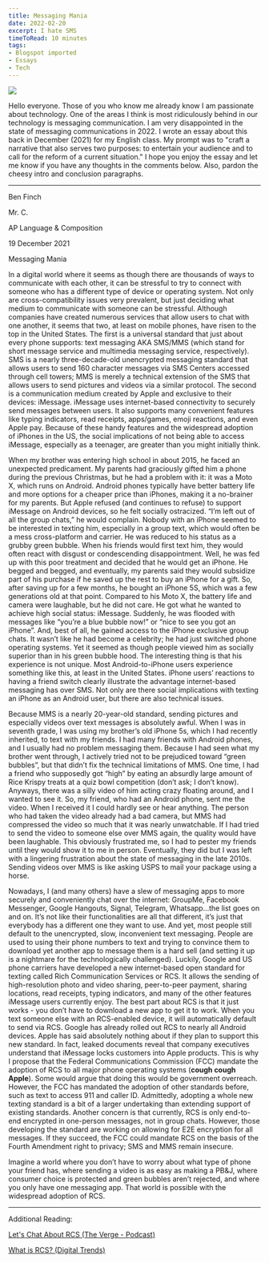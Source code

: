 ```yaml
---
title: Messaging Mania
date: 2022-02-20
excerpt: I hate SMS
timeToRead: 10 minutes
tags:
- Blogspot imported
- Essays
- Tech
---
```



[![](https://blogger.googleusercontent.com/img/b/R29vZ2xl/AVvXsEi1fQ_-xQFfgGUHosy1TWDsf2_AedeF77CSN30G8ZGskN3p0ORHBgWW32elZDRLHudJo5eT1IILHeYZZ35vvuqcGOPjs-3w1QtuyPSdliXY1y_AoHr0ljz7Y8uNlZfqTaQRdT5NYY0l-818jNZRx1qZ5t8a_iEwAoxdNoVn4UFF2Rl02pt64tH6UDZS/w548-h274/rcs.jpg)](https://www.blogger.com/blog/post/edit/2067534601276460215/4435168024504564946#)

Hello everyone. Those of you who know me already know I am passionate about technology. One of the areas I think is most ridiculously behind in our technology is messaging communication. I am very disappointed in the state of messaging communications in 2022. I wrote an essay about this back in December (2021) for my English class. My prompt was to "craft a narrative that also serves two purposes: to entertain your audience and to call for the reform of a current situation." I hope you enjoy the essay and let me know if you have any thoughts in the comments below. Also, pardon the cheesy intro and conclusion paragraphs.

----
Ben Finch

Mr. C.

AP Language & Composition 

19 December 2021

Messaging Mania

In a digital world where it seems as though there are thousands of ways to communicate with each other, it can be stressful to try to connect with someone who has a different type of device or operating system. Not only are cross-compatibility issues very prevalent, but just deciding what medium to communicate with someone can be stressful. Although companies have created numerous services that allow users to chat with one another, it seems that two, at least on mobile phones, have risen to the top in the United States. The first is a universal standard that just about every phone supports: text messaging AKA SMS/MMS (which stand for short message service and multimedia messaging service, respectively). SMS is a nearly three-decade-old unencrypted messaging standard that allows users to send 160 character messages via SMS Centers accessed through cell towers; MMS is merely a technical extension of the SMS that allows users to send pictures and videos via a similar protocol. The second is a communication medium created by Apple and exclusive to their devices: iMessage. iMessage uses internet-based connectivity to securely send messages between users. It also supports many convenient features like typing indicators, read receipts, apps/games, emoji reactions, and even Apple pay. Because of these handy features and the widespread adoption of iPhones in the US, the social implications of not being able to access iMessage, especially as a teenager, are greater than you might initially think.

When my brother was entering high school in about 2015, he faced an unexpected predicament. My parents had graciously gifted him a phone during the previous Christmas, but he had a problem with it: it was a Moto X, which runs on Android. Android phones typically have better battery life and more options for a cheaper price than iPhones, making it a no-brainer for my parents. But Apple refused (and continues to refuse) to support iMessage on Android devices, so he felt socially ostracized. “I’m left out of all the group chats,” he would complain. Nobody with an iPhone seemed to be interested in texting him, especially in a group text, which would often be a mess cross-platform and carrier. He was reduced to his status as a grubby green bubble. When his friends would first text him, they would often react with disgust or condescending disappointment. Well, he was fed up with this poor treatment and decided that he would get an iPhone. He begged and begged, and eventually, my parents said they would subsidize part of his purchase if he saved up the rest to buy an iPhone for a gift. So, after saving up for a few months, he bought an iPhone 5S, which was a few generations old at that point. Compared to his Moto X, the battery life and camera were laughable, but he did not care. He got what he wanted to achieve high social status: iMessage. Suddenly, he was flooded with messages like “you’re a blue bubble now!” or “nice to see you got an iPhone”. And, best of all, he gained access to the iPhone exclusive group chats. It wasn’t like he had become a celebrity; he had just switched phone operating systems. Yet it seemed as though people viewed him as socially superior than in his green bubble hood. The interesting thing is that his experience is not unique. Most Android-to-iPhone users experience something like this, at least in the United States. iPhone users’ reactions to having a friend switch clearly illustrate the advantage internet-based messaging has over SMS. Not only are there social implications with texting an iPhone as an Android user, but there are also technical issues.

Because MMS is a nearly 20-year-old standard, sending pictures and especially videos over text messages is absolutely awful. When I was in seventh grade, I was using my brother’s old iPhone 5s, which I had recently inherited, to text with my friends. I had many friends with Android phones, and I usually had no problem messaging them. Because I had seen what my brother went through, I actively tried not to be prejudiced toward “green bubbles”, but that didn’t fix the technical limitations of MMS. One time, I had a friend who supposedly got “high” by eating an absurdly large amount of Rice Krispy treats at a quiz bowl competition (don’t ask; I don’t know). Anyways, there was a silly video of him acting crazy floating around, and I wanted to see it. So, my friend, who had an Android phone, sent me the video. When I received it I could hardly see or hear anything. The person who had taken the video already had a bad camera, but MMS had compressed the video so much that it was nearly unwatchable. If I had tried to send the video to someone else over MMS again, the quality would have been laughable. This obviously frustrated me, so I had to pester my friends until they would show it to me in person. Eventually, they did but I was left with a lingering frustration about the state of messaging in the late 2010s. Sending videos over MMS is like asking USPS to mail your package using a horse.

Nowadays, I (and many others) have a slew of messaging apps to more securely and conveniently chat over the internet: GroupMe, Facebook Messenger, Google Hangouts, Signal, Telegram, Whatsapp…the list goes on and on. It’s not like their functionalities are all that different, it’s just that everybody has a different one they want to use. And yet, most people still default to the unencrypted, slow, inconvenient text messaging. People are used to using their phone numbers to text and trying to convince them to download yet another app to message them is a hard sell (and setting it up is a nightmare for the technologically challenged). Luckily, Google and US phone carriers have developed a new internet-based open standard for texting called Rich Communication Services or RCS. It allows the sending of high-resolution photo and video sharing, peer-to-peer payment, sharing locations, read receipts, typing indicators, and many of the other features iMessage users currently enjoy. The best part about RCS is that it just works - you don’t have to download a new app to get it to work. When you text someone else with an RCS-enabled device, it will automatically default to send via RCS. Google has already rolled out RCS to nearly all Android devices. Apple has said absolutely nothing about if they plan to support this new standard. In fact, leaked documents reveal that company executives understand that iMessage locks customers into Apple products. This is why I propose that the Federal Communications Commission (FCC) mandate the adoption of RCS to all major phone operating systems (**cough cough Apple**). Some would argue that doing this would be government overreach. However, the FCC has mandated the adoption of other standards before, such as text to access 911 and caller ID. Admittedly, adopting a whole new texting standard is a bit of a larger undertaking than extending support of existing standards. Another concern is that currently, RCS is only end-to-end encrypted in one-person messages, not in group chats. However, those developing the standard are working on allowing for E2E encryption for all messages. If they succeed, the FCC could mandate RCS on the basis of the Fourth Amendment right to privacy; SMS and MMS remain insecure. 

Imagine a world where you don’t have to worry about what type of phone your friend has, where sending a video is as easy as making a PB&J, where consumer choice is protected and green bubbles aren’t rejected, and where you only have one messaging app. That world is possible with the widespread adoption of RCS.  

---

Additional Reading:

[Let's Chat About RCS (The Verge - Podcast)](https://www.theverge.com/2021/11/16/22783220/vergecast-podcast-rcs-explainer-google)  

[What is RCS? (Digital Trends)](https://www.digitaltrends.com/mobile/what-is-rcs-messaging/)

<Giscus
    id="comments"
    repo="benf2004/my-blog"
    repoId="R_kgDOJx_n5Q"
    category="Announcements"
    categoryId="DIC_kwDOJx_n5c4CXmy-"
    mapping="pathname"
    term="Welcome to @giscus/react component!"
    reactionsEnabled="1"
    emitMetadata="0"
    inputPosition="top"
    theme="preferred_color_scheme"
    lang="en"
/>